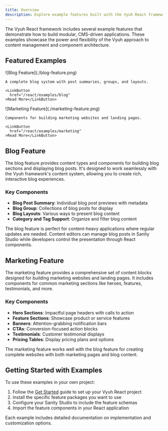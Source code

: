 ```yaml
---
title: Overview
description: Explore example features built with the Vyuh React framework
---
```



The Vyuh React framework includes several example features that demonstrate how
to build modular, CMS-driven applications. These examples showcase the power and
flexibility of the Vyuh approach to content management and component
architecture.

## Featured Examples

<CardGrid>
  <Card title="Blog Feature" icon="document" href="/react/examples/blog">
    ![Blog Feature](./blog-feature.png)

    A complete blog system with post summaries, groups, and layouts.

    <LinkButton
      href="/react/examples/blog"
    >Read More</LinkButton>

  </Card>
  
  <Card title="Marketing Feature" icon="rocket">
    ![Marketing Feature](./marketing-feature.png)
    
    Components for building marketing websites and landing pages.
    
    <LinkButton
      href="/react/examples/marketing"
    >Read More</LinkButton>
  </Card>
</CardGrid>

## Blog Feature

The blog feature provides content types and components for building blog
sections and displaying blog posts. It's designed to work seamlessly with the
Vyuh framework's content system, allowing you to create rich, interactive blog
experiences.

### Key Components

- **Blog Post Summary**: Individual blog post previews with metadata
- **Blog Group**: Collections of blog posts for display
- **Blog Layouts**: Various ways to present blog content
- **Category and Tag Support**: Organize and filter blog content

<Aside type="tip">
  The blog feature is perfect for content-heavy applications where regular
  updates are needed. Content editors can manage blog posts in Sanity Studio
  while developers control the presentation through React components.
</Aside>

## Marketing Feature

The marketing feature provides a comprehensive set of content blocks designed
for building marketing websites and landing pages. It includes components for
common marketing sections like heroes, features, testimonials, and more.

### Key Components

- **Hero Sections**: Impactful page headers with calls to action
- **Feature Sections**: Showcase product or service features
- **Banners**: Attention-grabbing notification bars
- **CTAs**: Conversion-focused action blocks
- **Testimonials**: Customer testimonial displays
- **Pricing Tables**: Display pricing plans and options

<Aside type="tip">
  The marketing feature works well with the blog feature for creating complete
  websites with both marketing pages and blog content.
</Aside>

## Getting Started with Examples

To use these examples in your own project:

1. Follow the [Get Started](/react/intro/get-started) guide to set up your Vyuh
   React project
2. Install the specific feature packages you want to use
3. Configure your Sanity Studio to include the feature schemas
4. Import the feature components in your React application

Each example includes detailed documentation on implementation and customization
options.
